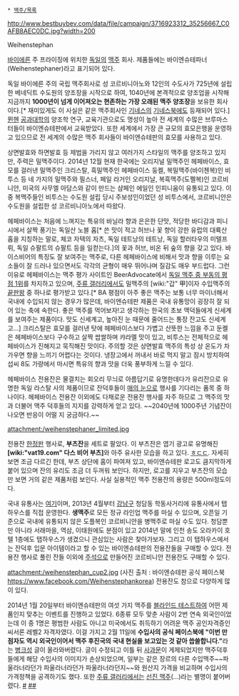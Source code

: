  * [[맥주/목록]]

http://www.bestbuybev.com/data/file/campaign/3716923312_35256667_C0AFB8AEC0DC.jpg?width=200

Weihenstephan

[[바이에른]] 주 프라이징에 위치한 [[독일]]의 [[맥주]] 회사. 제품들에는 바이엔슈테파너(Weihenstephaner)라고 표기되어 있다.

독일 바이에른 주의 국립 맥주회사로 성 코르비니아노와 12인의 수도사가 725년에 설립한 베네딕트 수도원의 양조장을 시작으로 하여, 1040년에 본격적으로 양조업을 시작해 지금까지 '''1000년이 넘게 이어져오는 현존하는 가장 오래된 맥주 양조장'''을 보유한 회사이다.[* 재미있게도 이 사실은 같은 맥주회사인 [[기네스]]의 [[기네스북]]에도 등재되어 있다.] [[뮌헨]] [[공과대학]]의 양조학 연구, 교육기관으로도 명성이 높아 전 세계의 수많은 브루마스터들이 바이엔슈테판에서 교육받았다. 또한 세계에서 가장 큰 규모의 효모은행을 운영하고 있으므로 전 세계의 수많은 맥주 회사들이 바이엔슈테판의 효모를 사용하고 있다.

상면발효와 하면발효 등 제법을 가리지 않고 여러가지 스타일의 맥주를 양조하고 있지만, 주력은 밀맥주이다. 2014년 12월 현재 한국에는 오리지널 밀맥주인 헤페바이스, 효모를 걸러낸 밀맥주인 크리스탈, 흑밀맥주인 헤페바이스 둥켈, 복밀맥주(바이첸복)인 비투스 등 네 가지의 밀맥주와 필스너, 페일 라거인 오리지날, 복흑맥주(도펠복)인 코르비니안, 미국의 사무엘 아담스와 같이 만드는 샴페인 에일인 인피니움이 유통되고 있다. 이 중 복맥주들인 비투스는 수도원 설립 당시 주보성인이었던 성 비투스에서, 코르비니안은 수도원을 설립한 성 코르비니아노에서 따왔다. 

헤페바이스는 처음에 느껴지는 특유의 바닐라 향과 은은한 단맛, 적당한 바디감과 피니시에서 살짝 풍기는 독일산 노블 홉[* 쓴 맛이 적고 허브나 꽃 향이 강한 유럽의 대륙산 홉을 지칭하는 말로, 체코 자텍의 자츠, 독일 테트낭의 테트낭, 독일 할러타우의 미텔프뤼, 독일 슈팔트의 슈팔트 등을 일컫는다.]의 꽃과 허브, 비온 뒤 숲의 향을 갖고 있다. 바이스비어의 특징도 잘 보여주는 맥주로, 다른 헤페바이스에 비해서 맛과 향을 이루는 요소들이 잘 드러나 있으면서도 각각의 균형이 매우 뛰어나며 질감도 매우 부드럽다. 그런 이유로 헤페바이스는 맥주 평가 사이트인 BeerAdvocate에서 [http://beeradvocate.com/lists/de 독일 맥주 중 부동의 평점 1위]를 차지하고 있으며, [[주류 갤러리]]에서도 밀맥주의 [wiki:"갑" 甲]이자 수입맥주의 [[끝판왕]] 중 하나로 평가받고 있다.[* BA 평점이 아주 좋은 맥주는 보통 너무 마이너해서 국내에 수입되지 않는 경우가 많은데, 바이엔슈테판 제품은 국내 유통망이 굉장히 잘 되어 있는 축에 속한다. 좋은 맥주를 먹어보자!고 생각하는 한국의 초보 맥덕들에게 신세계를 보여주는 제품이다. 맛도 신세계고, 높아진 눈 때문에 줄어드는 통장 잔고도 신세계고...] 크리스탈은 효모를 걸러낸 탓에 헤페바이스보다 가볍고 산뜻한 느낌을 주고 둔켈은 헤페바이스보다 구수하고 살짝 쌉쌀하며 캬라멜 맛이 있고, 비투스는 전체적으로 헤페바이스가 진해지고 묵직해진 맛이다. 주의할 것은 상면발효 맥주의 특성 상 온도가 차가우면 향을 느끼기 어렵다는 것이다. 냉장고에서 꺼내서 바로 먹지 말고 잠시 방치하여 섭씨 8도 가량에서 마시면 특유의 향과 맛을 더욱 풍부하게 느낄 수 있다.

헤페바이스 전용잔은 물결치는 회오리 무늬로 아름답기로 유명한데다가 유리잔으로 유명한 독일 라스탈 사의 제품이므로 잔덕후들이 [[매의 눈]]으로 행사를 기다리는 품목 중 하나이다. 헤페바이스 전용잔 이외에도 다채로운 전용잔 행사를 자주 하므로 그 맥주의 맛과 더불어 맥주 덕후들의 지지를 강력하게 얻고 있다. ~~2040년에 1000주년 기념잔이 나오면 반응이 어떨 지 궁금하다.~~ 

attachment:/weihenstephaner_limited.jpg

전용잔 [[한정판]] 행사로, '''부츠잔'''을 세트로 팔았다. 이 부츠잔은 엽기 광고로 유명해진 '''[wiki:"vat19.com" 다스 비어 부츠]'''와 아주 유사한 모습을 하고 있다. [[ㅎㄷㄷ]]. 자세히 보면 조금 다르긴 한데, 부츠 상단에 홈이 파여져 있고, 바이엔슈테판 로고도 큼지막하게 붙어 있으며 잔의 유리도 조금 더 두꺼워 보인다. 하지만, 로고를 지우고 부츠잔의 모습만 보면 거의 같은 제품처럼 보인다. 사실 실용적인 맥주 전용잔의 용량은 500ml정도이다. 

국내 유통사는 [http://www.bestbuybev.com/ 여기]이며, 2013년 4월부터 [[강남구]] 청담동 학동사거리에 유통사에서 탭하우스를 직접 운영한다. '''생맥주'''로 모든 정규 라인업 맥주를 마실 수 있으며, 오픈일 기준으로 국내에 유통되지 않은 도플복인 코르비니안을 병맥주로 마실 수도 있다. 청담뿐만 아니라 서래마을, 역삼, 이태원에도 분점이 있고 2014년 말에 인천 송도 오라카이 호텔 1층에도 탭하우스가 생겼으니 관심있는 사람은 찾아가보자. 그리고 이 탭하우스에서는 잔덕후 입문 아이템이라고 할 수 있는 바이엔슈테판의 전용잔들을 구매할 수 있다. 전용잔 행사로 풀린 잔들 이외에 [[주석]]으로 만들어진 코르비니안 전용잔도 구매할 수 있다.

attachment:/weihenstephan_cup2.jpg
(사진 출처 : 바이엔슈테판 공식 페이스북 https://www.facebook.com/Weihenstephankorea)
전용잔도 참으로 다양하게 많이 있다.

2014년 1월 20일부터 바이엔슈테판의 여섯 가지 맥주를 [[블라인드 테스트]]하여 어떤 제품인지 맞추는 이벤트를 진행하고 있었다. 6종류 모두 맞춘 사람이 2번 연속 외국인이었는데 이 중 1명은 평범한 사람도 아니고 미국에서도 취득하기 어려운 맥주 공인자격증인 씨서론 레벨2 자격자였다. 이걸 가지고 2월 11일에 '''수입사의 공식 페이스북에 "이번 만점자도 역시 외국인이어서 맥주 후진국의 국내 현실을 보고있는 것 같아 씁쓸합니다."'''라는 [[병크]]성 글이 올라와버렸다. 글이 수정되고 이틀 뒤 [https://www.facebook.com/Weihenstephankorea/posts/514718248647552?stream_ref=10 사과문]이 게제되었지만 맥주덕후들에게 해당 수입사의 이미지가 손상되었으며, 일부는 같은 장르의 다른 수입맥주~~파울라너라던가 파울라너라던가 파울라너라던지~~와 원산지 가격을 비교하며 수입사의 가격정책을 공격하기도 했다. 또한 [[주류 갤러리]]에서는 [http://gall.dcinside.com/board/lists/?id=alcohol&s_type=search_all&s_keyword=%EC%84%A0%EC%A7%84 선진 맥주](...)라는 별명이 붙어버렸다. [https://www.google.co.kr/#newwindow=1&q=%EB%B0%94%EC%9D%B4%EC%97%94%EC%8A%88%ED%85%8C%ED%8C%90+%ED%8E%98%EC%9D%B4%EC%8A%A4%EB%B6%81+%ED%9B%84%EC%A7%84%EA%B5%AD #] [http://search.naver.com/search.naver?where=nexearch&query=%EB%B0%94%EC%9D%B4%EC%97%94%EC%8A%88%ED%85%8C%ED%8C%90+%ED%9B%84%EC%A7%84%EA%B5%AD&sm=top_hty&fbm=0&ie=utf8 ##]
